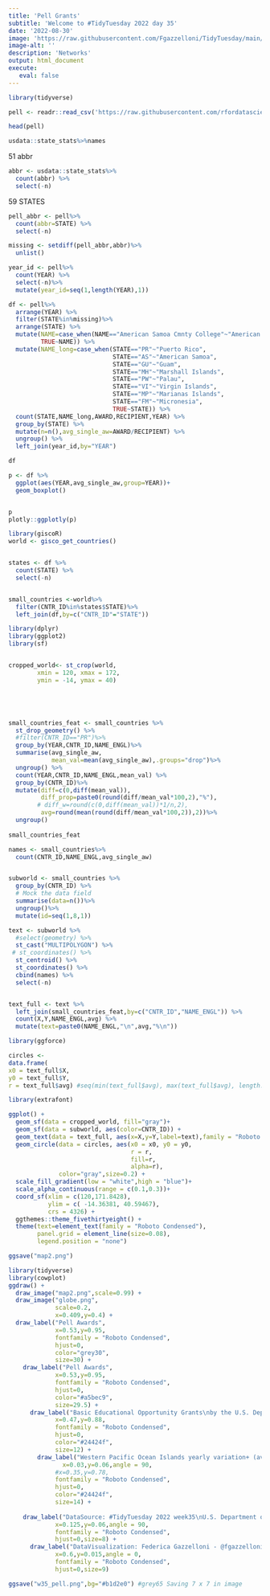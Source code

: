 ```yaml
---
title: 'Pell Grants'
subtitle: 'Welcome to #TidyTuesday 2022 day 35'
date: '2022-08-30'
image: 'https://raw.githubusercontent.com/Fgazzelloni/TidyTuesday/main/data/2022/w35_pell/w35_pell.png'
image-alt: ''
description: 'Networks'
output: html_document
execute: 
   eval: false
---
```





```r
library(tidyverse)
```


```r
pell <- readr::read_csv('https://raw.githubusercontent.com/rfordatascience/tidytuesday/master/data/2022/2022-08-30/pell.csv')
```



```r
head(pell)
```



```r
usdata::state_stats%>%names
```


51 abbr
```r
abbr <- usdata::state_stats%>%
  count(abbr) %>%
  select(-n)
```


59 STATES
```r
pell_abbr <- pell%>%
  count(abbr=STATE) %>%
  select(-n)
```



```r
missing <- setdiff(pell_abbr,abbr)%>%
  unlist()
```


```r
year_id <- pell%>%
  count(YEAR) %>%
  select(-n)%>%
  mutate(year_id=seq(1,length(YEAR),1))
```



```r
df <- pell%>%
  arrange(YEAR) %>%
  filter(STATE%in%missing)%>%
  arrange(STATE) %>%
  mutate(NAME=case_when(NAME=="American Samoa Cmnty College"~"American Samoa Community College",
         TRUE~NAME)) %>%
  mutate(NAME_long=case_when(STATE=="PR"~"Puerto Rico",
                             STATE=="AS"~"American Samoa",
                             STATE=="GU"~"Guam",
                             STATE=="MH"~"Marshall Islands",
                             STATE=="PW"~"Palau",
                             STATE=="VI"~"Virgin Islands",
                             STATE=="MP"~"Marianas Islands",
                             STATE=="FM"~"Micronesia",
                             TRUE~STATE)) %>%
  count(STATE,NAME_long,AWARD,RECIPIENT,YEAR) %>%
  group_by(STATE) %>%
  mutate(n=n(),avg_single_aw=AWARD/RECIPIENT) %>%
  ungroup() %>%
  left_join(year_id,by="YEAR")

df
```

```r
p <- df %>%
  ggplot(aes(YEAR,avg_single_aw,group=YEAR))+
  geom_boxplot()


p
plotly::ggplotly(p)
```



```r
library(giscoR)
world <- gisco_get_countries()


states <- df %>%
  count(STATE) %>%
  select(-n)


small_countries <-world%>%
  filter(CNTR_ID%in%states$STATE)%>%
  left_join(df,by=c("CNTR_ID"="STATE"))
```


```r
library(dplyr)
library(ggplot2)
library(sf)


cropped_world<- st_crop(world, 
        xmin = 120, xmax = 172,
        ymin = -14, ymax = 40)





small_countries_feat <- small_countries %>%
  st_drop_geometry() %>%
  #filter(CNTR_ID=="PR")%>%
  group_by(YEAR,CNTR_ID,NAME_ENGL)%>%
  summarise(avg_single_aw,
            mean_val=mean(avg_single_aw),.groups="drop")%>%
  ungroup() %>%
  count(YEAR,CNTR_ID,NAME_ENGL,mean_val) %>%
  group_by(CNTR_ID)%>%
  mutate(diff=c(0,diff(mean_val)),
         diff_prop=paste0(round(diff/mean_val*100,2),"%"),
        # diff_w=round(c(0,diff(mean_val))*1/n,2),
         avg=round(mean(round(diff/mean_val*100,2)),2))%>%
  ungroup()
  
small_countries_feat  
```




```r
names <- small_countries%>%
  count(CNTR_ID,NAME_ENGL,avg_single_aw)


subworld <- small_countries %>% 
  group_by(CNTR_ID) %>%
  # Mock the data field
  summarise(data=n())%>%
  ungroup()%>%
  mutate(id=seq(1,8,1))

text <- subworld %>% 
  #select(geometry) %>%
  st_cast("MULTIPOLYGON") %>%
 # st_coordinates() %>%
  st_centroid() %>%
  st_coordinates() %>%
  cbind(names) %>%
  select(-n)


text_full <- text %>%
  left_join(small_countries_feat,by=c("CNTR_ID","NAME_ENGL")) %>%
  count(X,Y,NAME_ENGL,avg) %>%
  mutate(text=paste0(NAME_ENGL,"\n",avg,"%\n"))

```



```r
library(ggforce)

circles <-
data.frame(
x0 = text_full$X,
y0 = text_full$Y,
r = text_full$avg) #seq(min(text_full$avg), max(text_full$avg), length.out = 8))
```



```r
library(extrafont)
```




```r
ggplot() +
  geom_sf(data = cropped_world, fill="gray")+
  geom_sf(data = subworld, aes(color=CNTR_ID)) +
  geom_text(data = text_full, aes(x=X,y=Y,label=text),family = "Roboto Condensed") +
  geom_circle(data = circles, aes(x0 = x0, y0 = y0, 
                                  r = r,
                                  fill=r,
                                  alpha=r),
              color="gray",size=0.2) +
  scale_fill_gradient(low = "white",high = "blue")+
  scale_alpha_continuous(range = c(0.1,0.3))+
  coord_sf(xlim = c(120,171.8428), 
           ylim = c( -14.36381, 40.59467),
           crs = 4326) +
  ggthemes::theme_fivethirtyeight() +
  theme(text=element_text(family = "Roboto Condensed"),
        panel.grid = element_line(size=0.08),
        legend.position = "none")
```


```r
ggsave("map2.png")
```


```r
library(tidyverse)
library(cowplot)
ggdraw() +
  draw_image("map2.png",scale=0.99) +
  draw_image("globe.png",
             scale=0.2,
             x=0.409,y=0.4) +
  draw_label("Pell Awards",
             x=0.53,y=0.95,
             fontfamily = "Roboto Condensed",
             hjust=0,
             color="grey30",
             size=30) +
    draw_label("Pell Awards",
             x=0.53,y=0.95,
             fontfamily = "Roboto Condensed",
             hjust=0,
             color="#a5bec9",
             size=29.5) +
      draw_label("Basic Educational Opportunity Grants\nby the U.S. Department of Education",
             x=0.47,y=0.88,
             fontfamily = "Roboto Condensed",
             hjust=0,
             color="#24424f",
             size=12) +
        draw_label("Western Pacific Ocean Islands yearly variation+ (average values %) 1990-2017",
               x=0.03,y=0.06,angle = 90,
             #x=0.35,y=0.78,
             fontfamily = "Roboto Condensed",
             hjust=0,
             color="#24424f",
             size=14) +
  
    draw_label("DataSource: #TidyTuesday 2022 week35\nU.S. Department of Education",
             x=0.125,y=0.06,angle = 90,
             fontfamily = "Roboto Condensed",
             hjust=0,size=8) +
      draw_label("DataVisualization: Federica Gazzelloni - @fgazzelloni",
             x=0.6,y=0.015,angle = 0,
             fontfamily = "Roboto Condensed",
             hjust=0,size=9) 

ggsave("w35_pell.png",bg="#b1d2e0") #grey65 Saving 7 x 7 in image

```

